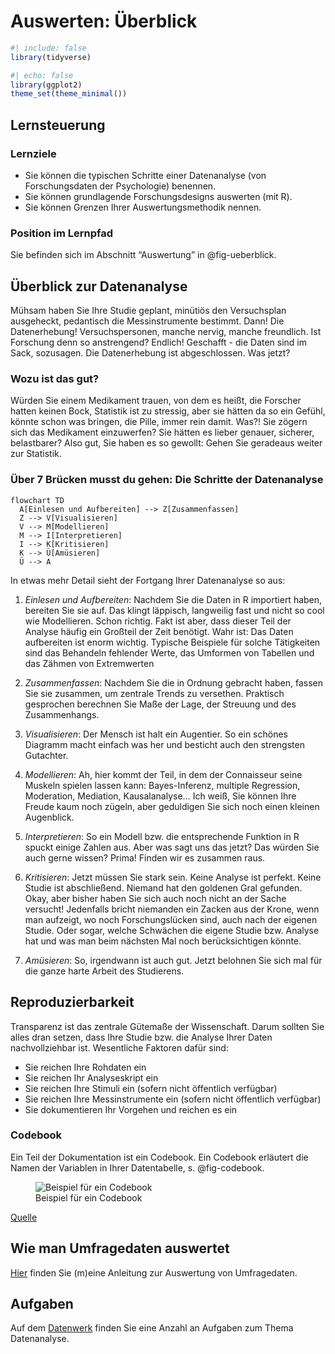 # Auswerten: Überblick


```r
#| include: false
library(tidyverse)
```


```r
#| echo: false
library(ggplot2)
theme_set(theme_minimal())
```

## Lernsteuerung


### Lernziele

- Sie können die typischen Schritte einer Datenanalyse (von Forschungsdaten der Psychologie) benennen.
- Sie können grundlagende Forschungsdesigns auswerten (mit R).
- Sie können Grenzen Ihrer Auswertungsmethodik nennen.



### Position im Lernpfad

Sie befinden sich im Abschnitt "Auswertung" in @fig-ueberblick.




## Überblick zur Datenanalyse


Mühsam haben Sie Ihre Studie geplant, minütiös den Versuchsplan ausgeheckt, pedantisch die Messinstrumente bestimmt.
Dann! Die Datenerhebung! Versuchspersonen, manche nervig, manche freundlich.
Ist Forschung denn so anstrengend?
Endlich! Geschafft - die Daten sind im Sack, sozusagen.
Die Datenerhebung ist abgeschlossen.
Was jetzt?


### Wozu ist das gut?

Würden Sie einem Medikament trauen, von dem es heißt, die Forscher hatten keinen Bock, Statistik ist zu stressig, aber sie hätten da so ein Gefühl, könnte schon was bringen, die Pille, immer rein damit.
Was?! Sie zögern sich das Medikament einzuwerfen?
Sie hätten es lieber genauer, sicherer, belastbarer?
Also gut, Sie haben es so gewollt: Gehen Sie geradeaus weiter zur Statistik.



### Über 7 Brücken musst du gehen: Die Schritte der Datenanalyse


 
```mermaid
flowchart TD
  A[Einlesen und Aufbereiten] --> Z[Zusammenfassen]
  Z --> V[Visualisieren]
  V --> M[Modellieren]
  M --> I[Interpretieren]
  I --> K[Kritisieren]
  K --> Ü[Amüsieren]
  Ü --> A
```




In etwas mehr Detail sieht der Fortgang Ihrer Datenanalyse so aus:


1. *Einlesen und Aufbereiten*: Nachdem Sie die Daten in R importiert haben, bereiten Sie sie auf. Das klingt läppisch, langweilig fast und nicht so cool wie Modellieren. Schon richtig. Fakt ist aber, dass dieser Teil der Analyse häufig ein Großteil  der Zeit benötigt. Wahr ist: Das Daten aufbereiten ist enorm wichtig. Typische Beispiele für solche Tätigkeiten sind das Behandeln fehlender Werte, das Umformen von Tabellen und das Zähmen von Extremwerten

2. *Zusammenfassen*: Nachdem Sie die in Ordnung gebracht haben, fassen Sie sie zusammen, um zentrale Trends zu versethen. Praktisch gesprochen berechnen Sie Maße der Lage, der Streuung und des Zusammenhangs.

3. *Visualisieren*: Der Mensch ist halt ein Augentier. So ein schönes Diagramm macht einfach was her und besticht auch den strengsten Gutachter.

3. *Modellieren*: Ah, hier kommt der Teil, in dem der Connaisseur seine Muskeln spielen lassen kann: Bayes-Inferenz, multiple Regression, Moderation, Mediation, Kausalanalyse... Ich weiß, Sie können Ihre Freude kaum noch zügeln, aber geduldigen Sie sich noch einen kleinen Augenblick.

4. *Interpretieren*: So ein Modell bzw. die entsprechende Funktion in R spuckt einige Zahlen aus. Aber was sagt uns das jetzt? Das würden Sie auch gerne wissen? Prima! Finden wir es zusammen raus.

5. *Kritisieren*: Jetzt müssen Sie stark sein. Keine Analyse ist perfekt. Keine Studie ist abschließend. Niemand hat den goldenen Gral gefunden. Okay, aber bisher haben Sie sich auch noch nicht an der Sache versucht! Jedenfalls bricht niemanden ein Zacken aus der Krone, wenn man aufzeigt, wo noch Forschungslücken sind, auch nach der eigenen Studie. Oder sogar, welche Schwächen die eigene Studie bzw. Analyse hat und was man beim nächsten Mal noch berücksichtigen könnte.

6. *Amüsieren*: So, irgendwann ist auch gut. Jetzt belohnen Sie sich mal für die ganze harte Arbeit des Studierens.



## Reproduzierbarkeit

Transparenz ist das zentrale Gütemaße der Wissenschaft.
Darum sollten Sie alles dran setzen, dass Ihre Studie bzw. die Analyse Ihrer Daten nachvollziehbar ist.
Wesentliche Faktoren dafür sind:

- Sie reichen Ihre Rohdaten ein
- Sie reichen Ihr Analyseskript ein
- Sie reichen Ihre Stimuli ein (sofern nicht öffentlich verfügbar)
- Sie reichen Ihre Messinstrumente ein (sofern nicht öffentlich verfügbar)
- Sie dokumentieren Ihr Vorgehen und reichen es ein




### Codebook

Ein Teil der Dokumentation ist ein Codebook. Ein Codebook erläutert die Namen der Variablen in Ihrer Datentabelle, s. @fig-codebook.

![Beispiel für ein Codebook](img/codebook.jpg){#fig-codebook}

[Quelle](https://www.psycharchives.org/en/item/8b13c82b-1c31-481a-b4be-0d5779d87033)



## Wie man Umfragedaten auswertet


[Hier](https://sebastiansauer.github.io/umfragen-auswerten/index.html) finden Sie (m)eine Anleitung zur Auswertung von Umfragedaten.



<!-- TODO Within-Designs auswerten -->

<!-- ## Fallstudien -->


<!-- ### Within-Design 1 -->



## Aufgaben


Auf dem [Datenwerk](https://datenwerk.netlify.app/) finden Sie eine Anzahl an Aufgaben zum Thema Datenanalyse.
